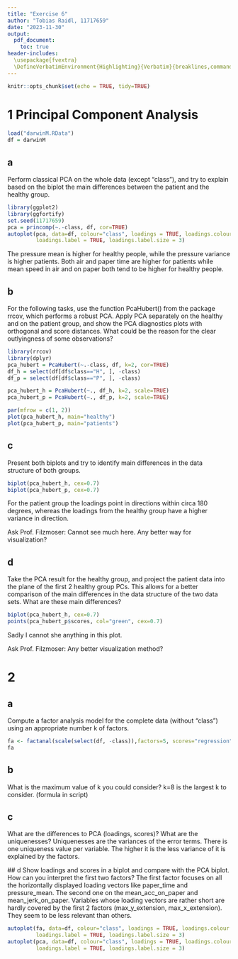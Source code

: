 ```yaml
---
title: "Exercise 6"
author: "Tobias Raidl, 11717659"
date: "2023-11-30"
output:
  pdf_document:
    toc: true
header-includes:
  \usepackage{fvextra}
  \DefineVerbatimEnvironment{Highlighting}{Verbatim}{breaklines,commandchars=\\\{\}}
---
```


```r
knitr::opts_chunk$set(echo = TRUE, tidy=TRUE)
```

# 1 Principal Component Analysis
```r
load("darwinM.RData")
df = darwinM
```

## a
Perform classical PCA on the whole data (except “class”), and try to explain
based on the biplot the main differences between the patient and the healthy
group.
```r
library(ggplot2)
library(ggfortify)
set.seed(11717659)
pca = princomp(~.-class, df, cor=TRUE)
autoplot(pca, data=df, colour="class", loadings = TRUE, loadings.colour = 'red',
         loadings.label = TRUE, loadings.label.size = 3)
```
The pressure mean is higher for healthy people, while the pressure variance is higher patients. Both air and paper time are higher for patients while mean speed in air and on paper both tend to be higher for healthy people.

## b
For the following tasks, use the function PcaHubert() from the package rrcov,
which performs a robust PCA.
Apply PCA separately on the healthy and on the patient group, and show the
PCA diagnostics plots with orthogonal and score distances. What could be the
reason for the clear outlyingness of some observations?
```r
library(rrcov)
library(dplyr)
pca_hubert = PcaHubert(~.-class, df, k=2, cor=TRUE)
df_h = select(df[df$class=="H", ], -class)
df_p = select(df[df$class=="P", ], -class)

pca_hubert_h = PcaHubert(~., df_h, k=2, scale=TRUE)
pca_hubert_p = PcaHubert(~., df_p, k=2, scale=TRUE)

par(mfrow = c(1, 2))
plot(pca_hubert_h, main="healthy")
plot(pca_hubert_p, main="patients")
```

## c
Present both biplots and try to identify main differences in the data structure of
both groups.
```r
biplot(pca_hubert_h, cex=0.7)
biplot(pca_hubert_p, cex=0.7)
```
For the patient group the loadings point in directions within circa 180 degrees, whereas the loadings from the healthy group have a higher variance in direction.

Ask Prof. Filzmoser: Cannot see much here. Any better way for visualization?

## d
Take the PCA result for the healthy group, and project the patient data into the
plane of the first 2 healthy group PCs. This allows for a better comparison of
the main differences in the data structure of the two data sets. What are these
main differences?
```r
biplot(pca_hubert_h, cex=0.7)
points(pca_hubert_p$scores, col="green", cex=0.7)
```
Sadly I cannot she anything in this plot.

Ask Prof. Filzmoser: Any better visualization method?

# 2
## a
Compute a factor analysis model for the complete data (without “class”) using
an appropriate number k of factors.
```r
fa <- factanal(scale(select(df, -class)),factors=5, scores="regression")
fa
```

## b
What is the maximum value of k you could consider?
k=8 is the largest k to consider. (formula in script)

## c
What are the differences to PCA (loadings, scores)? What are the uniquenesses?
Uniquenesses are the variances of the error terms. There is one uniqueness value per variable. The higher it is the less variance of it is explained by the factors.
 
 ## d
Show loadings and scores in a biplot and compare with the PCA biplot. How
can you interpret the first two factors?
The first factor focuses on all the horizontally displayed loading vectors like paper_time and pressure_mean. The second one on the mean_acc_on_paper and mean_jerk_on_paper. Variables whose loading vectors are rather short are hardly covered by the first 2 factors (max_y_extension, max_x_extension). They seem to be less relevant than others.
```r
autoplot(fa, data=df, colour="class", loadings = TRUE, loadings.colour = 'red',
         loadings.label = TRUE, loadings.label.size = 3)
autoplot(pca, data=df, colour="class", loadings = TRUE, loadings.colour = 'red',
         loadings.label = TRUE, loadings.label.size = 3)
```
